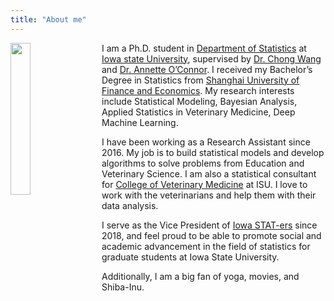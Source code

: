 ```yaml
---
title: "About me"
---
```


<link rel="stylesheet" href="styles.css" type="text/css">

<img src="images/MinZhang.JPG" style="width:25%; margin-right: 20px" align="left">

I am a Ph.D. student in [Department of Statistics](https://www.stat.iastate.edu/) at [Iowa state University](https://www.iastate.edu/), supervised by [Dr. Chong Wang](https://chwang.public.iastate.edu/homepage.html) and [Dr. Annette O'Connor](https://vetmed.iastate.edu/users/oconnor). I received my Bachelor's Degree in Statistics from [Shanghai University of Finance and Economics](http://english.sufe.edu.cn/). My research interests include Statistical Modeling, Bayesian Analysis, Applied Statistics in Veterinary Medicine, Deep Machine Learning. 

I have been working as a Research Assistant since 2016. My job is to build statistical models and develop algorithms to solve problems from Education and Veterinary Science. I am also a statistical consultant for [College of Veterinary Medicine](https://vetmed.iastate.edu/) at ISU. I love to work with the veterinarians and help them with their data analysis. 

I serve as the Vice President of [Iowa STAT-ers](https://www.stuorg.iastate.edu/site/stat-ers) since 2018, and feel proud to be able to promote social and academic advancement in the field of statistics for graduate students at Iowa State University.

Additionally, I am a big fan of yoga, movies, and Shiba-Inu. 

